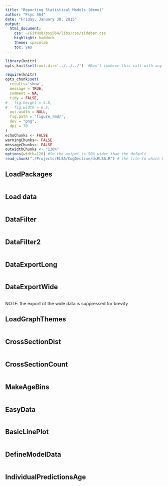 ```yaml
---
title: "Reporting Statistical Models (demo)"
author: "Psyc 564"
date: "Friday, January 30, 2015"
output:
  html_document:
    css: ~/GitHub/psy564/libs/css/sidebar.css
    highlight: haddock
    theme: spacelab
    toc: yes
---
```


<!--  Set the working directory to the repository's base directory; this assumes the report is nested inside of only one directory.-->
```r
library(knitr)
opts_knit$set(root.dir='../../../')  #Don't combine this call with any other chunk -especially one that uses file paths.
```

<!-- Set the report-wide options, and point to the external script file. -->
```r
require(knitr)
opts_chunk$set(
  results='show', 
  message = TRUE,
  comment = NA, 
  tidy = FALSE,
#   fig.height = 4.8, 
#   fig.width = 6.5, 
  out.width = NULL,
  fig.path = 'figure_rmd/',     
  dev = "png",
  dpi = 70
)
echoChunks <- FALSE
warningChunks<- FALSE
messageChunks<- FALSE
outwidthChunks <- "130%"
options(width=120) #So the output is 50% wider than the default.
read_chunk("./Projects/ELSA/CogDecline/dsELSA.R") # the file to which knitr calls for the chunks
```

##   LoadPackages
```r

```


## Load data
```r

```


##   DataFilter
```r

```


##   DataFilter2
```r

```

##   DataExportLong
```r

```

##   DataExportWide
```r

```
NOTE: the export of the wide data is suppressed for brevity

##   LoadGraphThemes
```r

```

##   CrossSectionDist
```r

```

##   CrossSectionCount
```r

```

##   MakeAgeBins
```r

```

##   EasyData
```r

```

##   BasicLinePlot
```r

```

##    DefineModelData
```r

```

##   IndividualPredictionsAge
```r

```


























  

  
 
